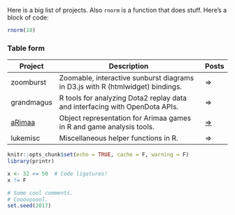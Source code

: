 Here is a big list of projects. Also `rnorm` is a function that does stuff. Here's a block of code:
```r
rnorm(10)
```


### Table form

| Project | Description | Posts |
|--------|--------------------------------------------------|---|
| zoomburst | Zoomable, interactive sunburst diagrams in D3.js with R (htmlwidget) bindings. | &rArr; |
| grandmagus | R tools for analyzing Dota2 replay data and interfacing with OpenDota APIs. | &rArr; |
| [aRimaa](https://github.com/lukerobert/arimaa) | Object representation for Arimaa games in R and game analysis tools. | [&rArr;](blog.html) |
| lukemisc | Miscellaneous helper functions in R. | &rArr; |


```r
knitr::opts_chunk$set(echo = TRUE, cache = F, warning = F)
library(printr)

x <- 32 <= 50  # Code ligatures!
x != F

# Some cool comments.
# Cooooooool.
set.seed(2017)
```
